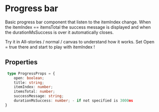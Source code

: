 
<Meta title="Components/Interface/ProgressBar/Overview" />

<style>{`

`}</style>

# Progress bar 

Basic progress bar component that listen to the itemIndex change.
When the itemIndex == itemsTotal the success message is displayed and when the durationMsSuccess is over it automatically closes.

Try it in All-stories / normal / canvas to understand how it works. Set Open = true there and start to play with itemIndex ! 

## Properties

```typescript
 type ProgressProps = {
    open: boolean;
    title: string;
    itemIndex: number;
    itemsTotal: number;
    successMessage: string;
    durationMsSuccess: number; - if not specified is 3000ms
}
```


<Canvas>
    <Story id="components-interface-progressbar-all-stories--normal" />
</Canvas>